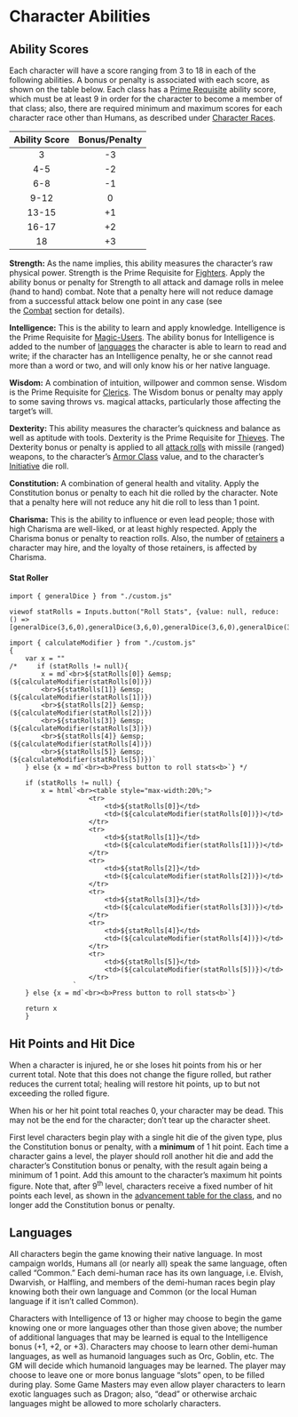 # Character Abilities 

## Ability Scores

Each character will have a score ranging from 3 to 18 in each of the following abilities. A bonus or penalty is associated with each score, as shown on the table below. Each class has a [Prime Requisite](class.qmd#character-classes) ability score, which must be at least 9 in order for the character to become a member of that class; also, there are required minimum and maximum scores for each character race other than Humans, as described under [Character Races](races.qmd#character-races).

| Ability Score | Bonus/Penalty |
|:------:|:------:|
| 3 | -3 |
| 4-5 | -2 |
| 6-8 | -1 |
| 9-12 | 0 |
| 13-15 | +1 |
| 16-17 | +2 |
| 18 | +3 |

**Strength:** As the name implies, this ability measures the character's raw physical power. Strength is the Prime Requisite for [Fighters](class.qmd#fighter). Apply the ability bonus or penalty for Strength to all attack and damage rolls in melee (hand to hand) combat. Note that a penalty here will not reduce damage from a successful attack below one point in any case (see the [Combat](combat.qmd#damage) section for details).

**Intelligence:** This is the ability to learn and apply knowledge. Intelligence is the Prime Requisite for [Magic-Users](class.qmd#magic-users). The ability bonus for Intelligence is added to the number of [languages](abilities.qmd#languages) the character is able to learn to read and write; if the character has an Intelligence penalty, he or she cannot read more than a word or two, and will only know his or her native language.

**Wisdom:** A combination of intuition, willpower and common sense. Wisdom is the Prime Requisite for [Clerics](class.qmd#cleric). The Wisdom bonus or penalty may apply to some saving throws vs. magical attacks, particularly those affecting the target's will.

**Dexterity:** This ability measures the character's quickness and balance as well as aptitude with tools. Dexterity is the Prime Requisite for [Thieves](class.qmd#thief). The Dexterity bonus or penalty is applied to all [attack rolls](combat.qmd#attacking-maneuvers) with missile (ranged) weapons, to the character's [Armor Class](equipment.qmd#armor-and-shields) value, and to the character's [Initiative](combat.qmd#initiative) die roll.

**Constitution:** A combination of general health and vitality. Apply the Constitution bonus or penalty to each hit die rolled by the character. Note that a penalty here will not reduce any hit die roll to less than 1 point.

**Charisma:** This is the ability to influence or even lead people; those with high Charisma are well-liked, or at least highly respected. Apply the Charisma bonus or penalty to reaction rolls. Also, the number of [retainers](hirelings.qmd#retainers) a character may hire, and the loyalty of those retainers, is affected by Charisma.

#### Stat Roller

```ojs
import { generalDice } from "./custom.js"

viewof statRolls = Inputs.button("Roll Stats", {value: null, reduce: () => [generalDice(3,6,0),generalDice(3,6,0),generalDice(3,6,0),generalDice(3,6,0),generalDice(3,6,0),generalDice(3,6,0)]})
```


```ojs
import { calculateModifier } from "./custom.js"
{
    var x = ""
/*     if (statRolls != null){
        x = md`<br>${statRolls[0]} &emsp; (${calculateModifier(statRolls[0])}) 
        <br>${statRolls[1]} &emsp; (${calculateModifier(statRolls[1])})
        <br>${statRolls[2]} &emsp; (${calculateModifier(statRolls[2])})
        <br>${statRolls[3]} &emsp; (${calculateModifier(statRolls[3])}) 
        <br>${statRolls[4]} &emsp; (${calculateModifier(statRolls[4])}) 
        <br>${statRolls[5]} &emsp; (${calculateModifier(statRolls[5])})`
    } else {x = md`<br><b>Press button to roll stats<b>`} */

    if (statRolls != null) {
        x = html`<br><table style="max-width:20%;">
                    <tr>
                        <td>${statRolls[0]}</td>
                        <td>(${calculateModifier(statRolls[0])})</td>
                    </tr>
                    <tr>
                        <td>${statRolls[1]}</td>
                        <td>(${calculateModifier(statRolls[1])})</td>
                    </tr>
                    <tr>
                        <td>${statRolls[2]}</td>
                        <td>(${calculateModifier(statRolls[2])})</td>
                    </tr>
                    <tr>
                        <td>${statRolls[3]}</td>
                        <td>(${calculateModifier(statRolls[3])})</td>
                    </tr>
                    <tr>
                        <td>${statRolls[4]}</td>
                        <td>(${calculateModifier(statRolls[4])})</td>
                    </tr>
                    <tr>
                        <td>${statRolls[5]}</td>
                        <td>(${calculateModifier(statRolls[5])})</td>
                    </tr>
                `
    } else {x = md`<br><b>Press button to roll stats<b>`}

    return x
    } 

```

## Hit Points and Hit Dice

When a character is injured, he or she loses hit points from his or her current total. Note that this does not change the figure rolled, but rather reduces the current total; healing will restore hit points, up to but not exceeding the rolled figure.

When his or her hit point total reaches 0, your character may be dead. This may not be the end for the character; don't tear up the character sheet.

First level characters begin play with a single hit die of the given type, plus the Constitution bonus or penalty, with a **minimum** of 1 hit point. Each time a character gains a level, the player should roll another hit die and add the character's Constitution bonus or penalty, with the result again being a minimum of 1 point. Add this amount to the character's maximum hit points figure. Note that, after 9^th^ level, characters receive a fixed number of hit points each level, as shown in the [advancement table for the class](class.qmd#character-classes), and no longer add the Constitution bonus or penalty.

## Languages

All characters begin the game knowing their native language. In most campaign worlds, Humans all (or nearly all) speak the same language, often called "Common." Each demi-human race has its own language, i.e. Elvish, Dwarvish, or Halfling, and members of the demi-human races begin play knowing both their own language and Common (or the local Human language if it isn't called Common).

Characters with Intelligence of 13 or higher may choose to begin the game knowing one or more languages other than those given above; the number of additional languages that may be learned is equal to the Intelligence bonus (+1, +2, or +3). Characters may choose to learn other demi-human languages, as well as humanoid languages such as Orc, Goblin, etc. The GM will decide which humanoid languages may be learned. The player may choose to leave one or more bonus language "slots" open, to be filled during play. Some Game Masters may even allow player characters to learn exotic languages such as Dragon; also, "dead" or otherwise archaic languages might be allowed to more scholarly characters.